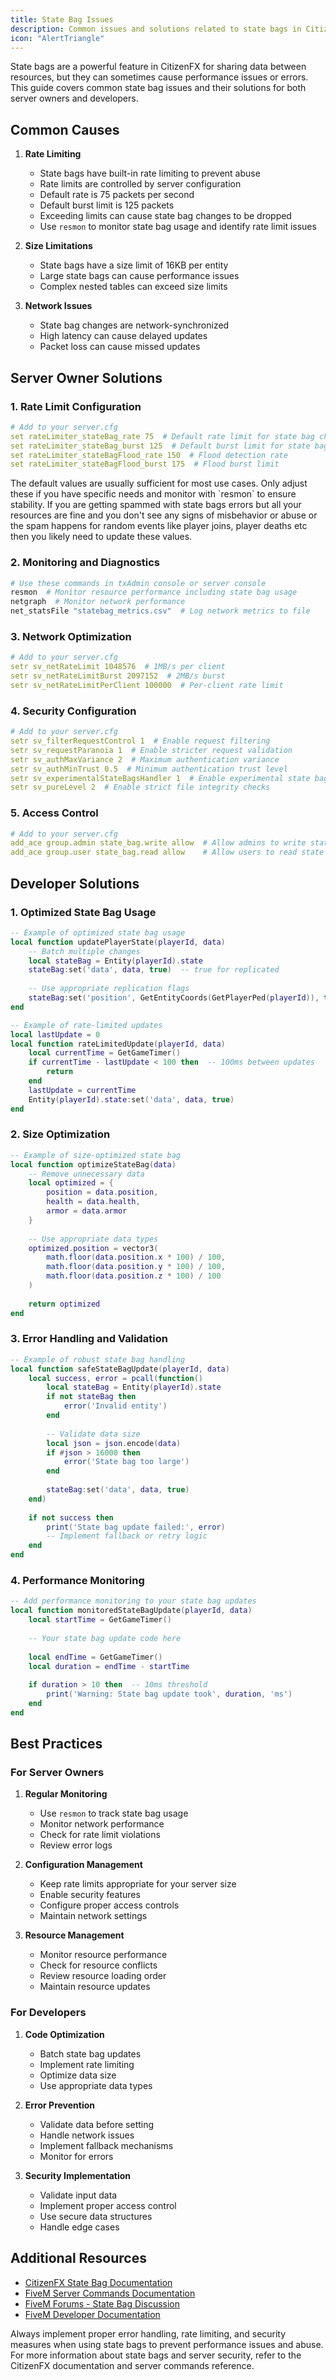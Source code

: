 ```yaml
---
title: State Bag Issues
description: Common issues and solutions related to state bags in CitizenFX.
icon: "AlertTriangle"
---
```


State bags are a powerful feature in CitizenFX for sharing data between resources, but they can sometimes cause performance issues or errors. This guide covers common state bag issues and their solutions for both server owners and developers.

## Common Causes

1. **Rate Limiting**
   - State bags have built-in rate limiting to prevent abuse
   - Rate limits are controlled by server configuration
   - Default rate is 75 packets per second
   - Default burst limit is 125 packets
   - Exceeding limits can cause state bag changes to be dropped
   - Use `resmon` to monitor state bag usage and identify rate limit issues

2. **Size Limitations**
   - State bags have a size limit of 16KB per entity
   - Large state bags can cause performance issues
   - Complex nested tables can exceed size limits

3. **Network Issues**
   - State bag changes are network-synchronized
   - High latency can cause delayed updates
   - Packet loss can cause missed updates

## Server Owner Solutions

### 1. Rate Limit Configuration

```yaml
# Add to your server.cfg
set rateLimiter_stateBag_rate 75  # Default rate limit for state bag changes per second
set rateLimiter_stateBag_burst 125  # Default burst limit for state bag changes
set rateLimiter_stateBagFlood_rate 150  # Flood detection rate
set rateLimiter_stateBagFlood_burst 175  # Flood burst limit
```

<Callout type="info">
  The default values are usually sufficient for most use cases. Only adjust these if you have specific needs and monitor with `resmon` to ensure stability. If you are getting spammed with state bags errors but all your resources are fine and you don't see any signs of misbehavior or abuse or the spam happens for random events like player joins, player deaths etc then you likely need to update these values.
</Callout>

### 2. Monitoring and Diagnostics

```bash
# Use these commands in txAdmin console or server console
resmon  # Monitor resource performance including state bag usage
netgraph  # Monitor network performance
net_statsFile "statebag_metrics.csv"  # Log network metrics to file
```

### 3. Network Optimization

```yaml
# Add to your server.cfg
setr sv_netRateLimit 1048576  # 1MB/s per client
setr sv_netRateLimitBurst 2097152  # 2MB/s burst
setr sv_netRateLimitPerClient 100000  # Per-client rate limit
```

### 4. Security Configuration

```yaml
# Add to your server.cfg
setr sv_filterRequestControl 1  # Enable request filtering
setr sv_requestParanoia 1  # Enable stricter request validation
setr sv_authMaxVariance 2  # Maximum authentication variance
setr sv_authMinTrust 0.5  # Minimum authentication trust level
setr sv_experimentalStateBagsHandler 1  # Enable experimental state bag handler
setr sv_pureLevel 2  # Enable strict file integrity checks
```

### 5. Access Control

```yaml
# Add to your server.cfg
add_ace group.admin state_bag.write allow  # Allow admins to write state bags
add_ace group.user state_bag.read allow    # Allow users to read state bags
```

## Developer Solutions

### 1. Optimized State Bag Usage

```lua
-- Example of optimized state bag usage
local function updatePlayerState(playerId, data)
    -- Batch multiple changes
    local stateBag = Entity(playerId).state
    stateBag:set('data', data, true)  -- true for replicated
    
    -- Use appropriate replication flags
    stateBag:set('position', GetEntityCoords(GetPlayerPed(playerId)), true)
end

-- Example of rate-limited updates
local lastUpdate = 0
local function rateLimitedUpdate(playerId, data)
    local currentTime = GetGameTimer()
    if currentTime - lastUpdate < 100 then  -- 100ms between updates
        return
    end
    lastUpdate = currentTime
    Entity(playerId).state:set('data', data, true)
end
```

### 2. Size Optimization

```lua
-- Example of size-optimized state bag
local function optimizeStateBag(data)
    -- Remove unnecessary data
    local optimized = {
        position = data.position,
        health = data.health,
        armor = data.armor
    }
    
    -- Use appropriate data types
    optimized.position = vector3(
        math.floor(data.position.x * 100) / 100,
        math.floor(data.position.y * 100) / 100,
        math.floor(data.position.z * 100) / 100
    )
    
    return optimized
end
```

### 3. Error Handling and Validation

```lua
-- Example of robust state bag handling
local function safeStateBagUpdate(playerId, data)
    local success, error = pcall(function()
        local stateBag = Entity(playerId).state
        if not stateBag then
            error('Invalid entity')
        end
        
        -- Validate data size
        local json = json.encode(data)
        if #json > 16000 then
            error('State bag too large')
        end
        
        stateBag:set('data', data, true)
    end)
    
    if not success then
        print('State bag update failed:', error)
        -- Implement fallback or retry logic
    end
end
```

### 4. Performance Monitoring

```lua
-- Add performance monitoring to your state bag updates
local function monitoredStateBagUpdate(playerId, data)
    local startTime = GetGameTimer()
    
    -- Your state bag update code here
    
    local endTime = GetGameTimer()
    local duration = endTime - startTime
    
    if duration > 10 then  -- 10ms threshold
        print('Warning: State bag update took', duration, 'ms')
    end
end
```

## Best Practices

### For Server Owners
1. **Regular Monitoring**
   - Use `resmon` to track state bag usage
   - Monitor network performance
   - Check for rate limit violations
   - Review error logs

2. **Configuration Management**
   - Keep rate limits appropriate for your server size
   - Enable security features
   - Configure proper access controls
   - Maintain network settings

3. **Resource Management**
   - Monitor resource performance
   - Check for resource conflicts
   - Review resource loading order
   - Maintain resource updates

### For Developers
1. **Code Optimization**
   - Batch state bag updates
   - Implement rate limiting
   - Optimize data size
   - Use appropriate data types

2. **Error Prevention**
   - Validate data before setting
   - Handle network issues
   - Implement fallback mechanisms
   - Monitor for errors

3. **Security Implementation**
   - Validate input data
   - Implement proper access control
   - Use secure data structures
   - Handle edge cases

## Additional Resources

- [CitizenFX State Bag Documentation](https://docs.fivem.net/docs/scripting-manual/networking/state-bags/)
- [FiveM Server Commands Documentation](https://docs.fivem.net/docs/server-manual/server-commands/)
- [FiveM Forums - State Bag Discussion](https://forum.cfx.re/t/state-bags-best-practices/4771970)
- [FiveM Developer Documentation](https://docs.fivem.net/docs/scripting-manual/introduction/)

<Callout type="warning">
  Always implement proper error handling, rate limiting, and security measures when using state bags to prevent performance issues and abuse.
</Callout>

<Callout type="info">
  For more information about state bags and server security, refer to the CitizenFX documentation and server commands reference.
</Callout>
